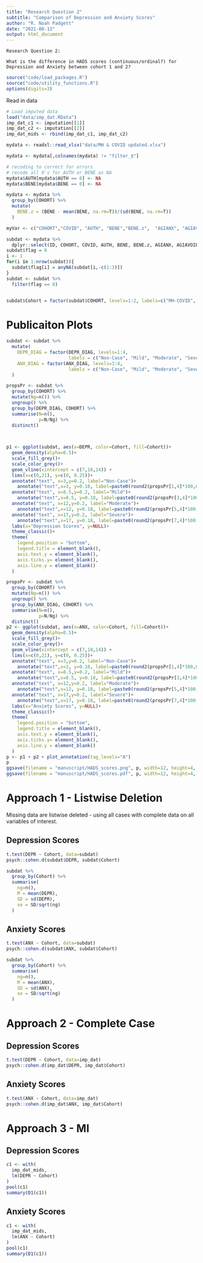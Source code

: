 ```yaml
---
title: "Research Question 2"
subtitle: "Comparison of Depression and Anxiety Scores" 
author: "R. Noah Padgett"
date: "2021-08-13"
output: html_document
---
```


```
Research Question 2:

What is the difference in HADS scores (continuous/ordinal?) for Depression and Anxiety between cohort 1 and 2?
```


```r

source("code/load_packages.R")
source("code/utility_functions.R")
options(digits=3)
```

Read in data

```r
# Load imputed data
load("data/imp_dat.RData")
imp_dat_c1 <- imputation[[1]]
imp_dat_c2 <- imputation[[2]]
imp_dat_mids <- rbind(imp_dat_c1, imp_dat_c2)

mydata <- readxl::read_xlsx("data/MH & COVID updated.xlsx")

mydata <- mydata[,colnames(mydata) != "filter_$"]

# recoding to correct for errors
# recode all 0's for AUTH or BENE as NA
mydata$AUTH[mydata$AUTH == 0] <- NA
mydata$BENE[mydata$BENE == 0] <- NA

mydata <- mydata %>%
  group_by(COHORT) %>%
  mutate(
    BENE.z = (BENE - mean(BENE, na.rm=T))/(sd(BENE, na.rm=T))
  )

myVar <- c("COHORT","COVID", "AUTH", "BENE","BENE.z",  "AGIANX", "AGIAVOID", "DEPR", "DEPR_DIAG", "ANX", "ANX_DIAG", "AGI_SECURITY")

subdat <- mydata %>%
  dplyr::select(ID, COHORT, COVID, AUTH, BENE, BENE.z, AGIANX, AGIAVOID, DEPR, DEPR_DIAG, ANX, ANX_DIAG, AGI_SECURITY) 
subdat$flag = 0
i <- 1
for(i in 1:nrow(subdat)){
  subdat$flag[i] = anyNA(subdat[i,-c(1:3)])
}
subdat <- subdat %>%
  filter(flag == 0)


subdat$Cohort = factor(subdat$COHORT, levels=1:2, labels=c("MH-COVID", "ATG"))


```


# Publicaiton Plots

```r

subdat <- subdat %>%
  mutate(
    DEPR_DIAG = factor(DEPR_DIAG, levels=1:4,
                       labels = c("Non-Case", "Mild", "Moderate", "Severe")),
    ANX_DIAG = factor(ANX_DIAG, levels=1:4,
                       labels = c("Non-Case", "Mild", "Moderate", "Severe"))
  )

propsPr <- subdat %>%
  group_by(COHORT) %>%
  mutate(Ng=n()) %>%
  ungroup() %>%
  group_by(DEPR_DIAG, COHORT) %>%
  summarise(N=n(),
            p=N/Ng) %>%
  distinct()
  


p1 <- ggplot(subdat, aes(x=DEPR, color=Cohort, fill=Cohort))+
  geom_density(alpha=0.5)+
  scale_fill_grey()+
  scale_color_grey()+
  geom_vline(xintercept = c(7,10,14)) +
  lims(x=c(0,21), y=c(0, 0.25))+
  annotate("text", x=3,y=0.2, label="Non-Case")+
    annotate("text",x=3, y=0.18, label=paste0(round2(propsPr[1,4]*100,0), "% / ", round2(propsPr[2,4]*100,0),"%"))+
  annotate("text", x=8.5,y=0.2, label="Mild")+
    annotate("text",x=8.5, y=0.18, label=paste0(round2(propsPr[3,4]*100,0), "% / ", round2(propsPr[4,4]*100,0),"%"))+
  annotate("text", x=12,y=0.2, label="Moderate")+
    annotate("text",x=12, y=0.18, label=paste0(round2(propsPr[5,4]*100,0), "% / ", round2(propsPr[6,4]*100,0),"%"))+
  annotate("text", x=17,y=0.2, label="Severe")+
    annotate("text",x=17, y=0.18, label=paste0(round2(propsPr[7,4]*100,0), "% / 0%"))+
  labs(x="Depression Scores", y=NULL)+
  theme_classic()+
  theme(
    legend.position = "bottom",
    legend.title = element_blank(),
    axis.text.y = element_blank(),
    axis.ticks.y= element_blank(),
    axis.line.y = element_blank()
  )

propsPr <- subdat %>%
  group_by(COHORT) %>%
  mutate(Ng=n()) %>%
  ungroup() %>%
  group_by(ANX_DIAG, COHORT) %>%
  summarise(N=n(),
            p=N/Ng) %>%
  distinct()
p2 <- ggplot(subdat, aes(x=ANX, color=Cohort, fill=Cohort))+
  geom_density(alpha=0.5)+
  scale_fill_grey()+
  scale_color_grey()+
  geom_vline(xintercept = c(7,10,14)) +
  lims(x=c(0,21), y=c(0, 0.25))+
  annotate("text", x=3,y=0.2, label="Non-Case")+
    annotate("text",x=3, y=0.18, label=paste0(round2(propsPr[1,4]*100,0), "% / ", round2(propsPr[2,4]*100,0),"%"))+
  annotate("text", x=8.5,y=0.2, label="Mild")+
    annotate("text",x=8.5, y=0.18, label=paste0(round2(propsPr[3,4]*100,0), "% / ", round2(propsPr[4,4]*100,0),"%"))+
  annotate("text", x=12,y=0.2, label="Moderate")+
    annotate("text",x=12, y=0.18, label=paste0(round2(propsPr[5,4]*100,0), "% / ", round2(propsPr[6,4]*100,0),"%"))+
  annotate("text", x=17,y=0.2, label="Severe")+
    annotate("text",x=17, y=0.18, label=paste0(round2(propsPr[7,4]*100,0), "% / ",round2(propsPr[8,4]*100,0),"%"))+
  labs(x="Anxiety Scores", y=NULL)+
  theme_classic()+
  theme(
    legend.position = "bottom",
    legend.title = element_blank(),
    axis.text.y = element_blank(),
    axis.ticks.y= element_blank(),
    axis.line.y = element_blank()
  )
p <- p1 + p2 + plot_annotation(tag_levels="A")
p
ggsave(filename = "manuscript/HADS_scores.png", p, width=12, height=4, units="in")
ggsave(filename = "manuscript/HADS_scores.pdf", p, width=12, height=4, units="in")
```


# Approach 1 - Listwise Deletion

Missing data are listwise deleted - using all cases with complete data on all variables of interest.

## Depression Scores

```r

t.test(DEPR ~ Cohort, data=subdat)
psych::cohen.d(subdat$DEPR, subdat$Cohort)

subdat %>%
  group_by(Cohort) %>%
  summarise(
    ng=n(),
    M = mean(DEPR),
    SD = sd(DEPR),
    se = SD/sqrt(ng)
  )

```


## Anxiety Scores

```r

t.test(ANX ~ Cohort, data=subdat)
psych::cohen.d(subdat$ANX, subdat$Cohort)

subdat %>%
  group_by(Cohort) %>%
  summarise(
    ng=n(),
    M = mean(ANX),
    SD = sd(ANX),
    se = SD/sqrt(ng)
  )

```

# Approach 2 - Complete Case

## Depression Scores

```r

t.test(DEPR ~ Cohort, data=imp_dat)
psych::cohen.d(imp_dat$DEPR, imp_dat$Cohort)

```

## Anxiety Scores

```r

t.test(ANX ~ Cohort, data=imp_dat)
psych::cohen.d(imp_dat$ANX, imp_dat$Cohort)

```


# Approach 3 - MI

## Depression Scores

```r

c1 <- with(
  imp_dat_mids,
  lm(DEPR ~ Cohort)
)
pool(c1)
summary(D1(c1))

```

## Anxiety Scores

```r

c1 <- with(
  imp_dat_mids,
  lm(ANX ~ Cohort)
)
pool(c1)
summary(D1(c1))

```
